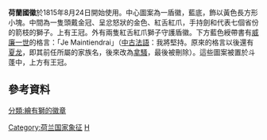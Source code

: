 {{Infobox coat of arms
|name             = 荷兰王国国徽徽章
|image            = Royal Coat of Arms of the Netherlands.svg
|image_width      = 220
|caption          = 大国徽
|middle           = State coat of arms of the Netherlands.svg
|middle_width     = 200
|middle_caption   = 中国徽
|lesser           = Royal Arms of the Netherlands.svg
|lesser_width     = 100
|lesser_caption   = 小国徽
|armiger          = 
|year_adopted     = 1907年7月10日<br />1980年4月23日<ref>{{cite web|url=https://wetten.overheid.nl/BWBR0003312/1980-05-19|title=Besluit tot het voeren van het Koninklijk wapen|year=1908|website=wetten.nl|language=nl|accessdate=2017-09-11|archive-date=2017-09-19|archive-url=https://web.archive.org/web/20170919050638/http://wetten.overheid.nl/BWBR0003312/1980-05-19|dead-url=no}}</ref>
|crest            = 荷兰皇家皇冠
|torse            = 
|shield           = 
|supporters       = 
|compartment      = 
|motto            = 
|orders           = 
|other_elements   = 
|use              = 
}}

'''荷蘭國徽'''於1815年8月24日開始使用。中心圖案為一盾徽，藍底，飾以黃色長方形小塊。中間為一隻頭戴金冠、呈忿怒狀的金色、紅舌紅爪，手持劍和代表七個省份的箭枝的獅子。上有王冠。外有兩隻紅舌紅爪獅子守護盾徽。下方藍色綬帶書有[[沉默者威廉|威廉一世]]的格言：「Je Maintiendrai」（[[中古法語|中古法語]]：我將堅持。原來的格言以後還有[[沙隆家族|夏龙]]，即其前任所屬的家族名，後來改為[[拿騷|拿騷]]，最後被刪除）。這些圖案被置於斗蓬中，上方有王冠。

== 參考資料 ==
{{reflist}}
{{portal box|荷蘭|紋章及旗幟}}
{{欧洲题目|国徽}}
{{荷兰主题}}

[[Category:荷兰国家象征|Category:荷兰国家象征]]
[[Category:國徽|H]]
[[分類:繪有獅的徽章|分類:繪有獅的徽章]]